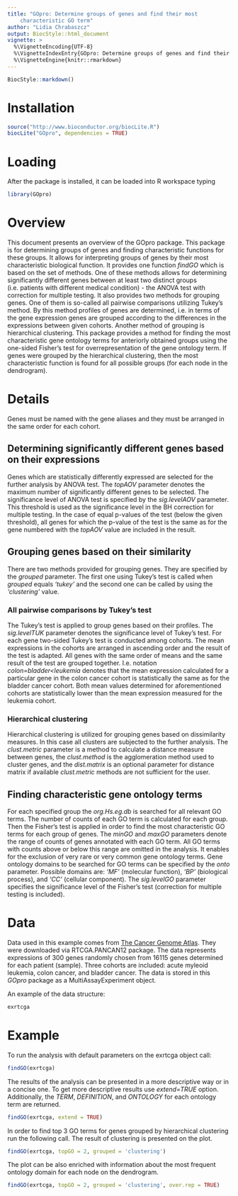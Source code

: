 ```yaml
---
title: "GOpro: Determine groups of genes and find their most 
    characteristic GO term"
author: "Lidia Chrabaszcz"
output: BiocStyle::html_document
vignette: >
  %\VignetteEncoding{UTF-8}
  %\VignetteIndexEntry{GOpro: Determine groups of genes and find their characteristic GO term}
  %\VignetteEngine{knitr::rmarkdown}
---
```

```r
BiocStyle::markdown()
```

# Installation
```r
source("http://www.bioconductor.org/biocLite.R")
biocLite("GOpro", dependencies = TRUE)
```

# Loading
After the package is installed, it can be loaded into R workspace typing
```r
library(GOpro)
```

# Overview
This document presents an overview of the GOpro package. 
This package is for determining groups of genes and finding characteristic 
functions for these groups. It allows for interpreting groups of genes by their 
most characteristic biological function. It provides one function *findGO*
which is based on the set of methods. One of these methods allows for determining 
significantly different genes between at least two  distinct groups 
(i.e. patients with different medical condition) - the ANOVA test with 
correction for multiple testing. It also provides two methods for grouping 
genes. One of them is so-called all pairwise comparisons 
utilizing Tukey's method. By this method profiles of genes are determined, 
i.e. in terms of the gene expression genes are grouped according to the 
differences in the expressions between given cohorts. 
Another method of grouping is hierarchical 
clustering. This package provides a method for finding the most characteristic 
gene ontology terms for anteriorly obtained groups using the 
one-sided Fisher's test for overrepresentation of the gene ontology term.
If genes were grouped by the hierarchical clustering, then the most characteristic 
function is 
found for all possible groups (for each node in the dendrogram).


# Details 
Genes must be named with the gene aliases and they must be
arranged in the same order for each cohort.

## Determining significantly different genes based on their expressions
Genes which are statistically differently expressed are selected for the
further analysis by ANOVA test. 
The *topAOV* parameter denotes the maximum number of significantly 
different genes
to be selected. The significance level of ANOVA test is specified 
by the *sig.levelAOV* parameter.  
This threshold is used as the significance level in the BH correction 
for multiple testing.
In the case of equal p-values of the test (below the given threshold), 
all genes for which the p-value of the test is the same as for the gene
numbered with the *topAOV* value are included in the result. 

## Grouping genes based on their similarity
There are two methods provided for grouping genes. They are
specified by the *grouped* parameter. The first one using
Tukey's test is called when *grouped* equals *'tukey'* and the
second one can be called by using the *'clustering'* value.

### All pairwise comparisons by Tukey's test
The Tukey's test is applied to group genes based on their profiles.
The *sig.levelTUK* parameter denotes the significance level of Tukey's test.
For each gene two-sided Tukey's test is conducted among cohorts.
The mean expressions in the cohorts are arranged in 
ascending order and the result of the test is adapted. All genes with
the same order of means and the same result of the test are grouped together.
I.e. notation *colon\=bladder\<leukemia* denotes that the mean expression 
calculated for a 
particular gene in the colon cancer cohort is statistically the same as for the
bladder cancer cohort. Both mean values determined for aforementioned cohorts are
statistically lower than the mean expression measured for the leukemia cohort.

### Hierarchical clustering
Hierarchical clustering is utilized for grouping genes based on dissimilarity
measures. In this case all clusters are subjected to the further analysis.
The *clust.metric* parameter is a method to calculate a distance measure
between genes, the *clust.method* is the agglomeration method used to cluster genes,
and the *dist.matrix* is an optional parameter for distance matrix if available
*clust.metric*
methods are not sufficient for the user.

## Finding characteristic gene ontology terms
For each specified group the *org.Hs.eg.db* is searched for all relevant
GO terms. The number of counts of each GO term is calculated for each group.
Then the Fisher's test is applied in order to find the most characteristic GO terms
for each group of genes.
The *minGO* and *maxGO* parameters denote the range of 
counts of genes annotated with each GO term. All GO terms with 
counts above or below this range are omitted in the analysis. It enables for the
exclusion of very rare or very common gene ontology terms. 
Gene ontology domains to be searched for GO terms can be specified by the *onto*
parameter. Possible domains are: *'MF'* (molecular function),
*'BP'* (biological process), and *'CC'* (cellular component).
The *sig.levelGO* parameter specifies the significance level of the Fisher's test
(correction for multiple testing is included).

# Data

Data used in this example comes from 
[The Cancer Genome Atlas](https://tcga-data.nci.nih.gov/tcga/). 
They were downloaded via RTCGA.PANCAN12 package. The data represents 
expressions of 300 genes randomly chosen from 16115 genes determined 
for each patient (sample). Three cohorts are 
included: acute myleoid leukemia, colon cancer, and bladder cancer.
The data is stored in this *GOpro* package as a MultiAssayExperiment
object.

An example of the data structure:
```r
exrtcga
```

# Example
To run the analysis with default parameters on the exrtcga object call:
```r
findGO(exrtcga)
```

The results of the analysis can be presented in a more descriptive 
way or in a concise one. To get more descriptive results use *extend=TRUE*
option.
Additionally, the *TERM*, *DEFINITION*, and *ONTOLOGY* for each ontology
term are returned.
```r
findGO(exrtcga, extend = TRUE)
```

In order to find top 3 GO terms for genes grouped by hierarchical clustering 
run the following call. The result of clustering is
presented on the plot.
```r
findGO(exrtcga, topGO = 2, grouped = 'clustering')
```
The plot can be also enriched with information about the most frequent
ontology domain for each node on the dendrogram.
```r
findGO(exrtcga, topGO = 2, grouped = 'clustering', over.rep = TRUE)
```
